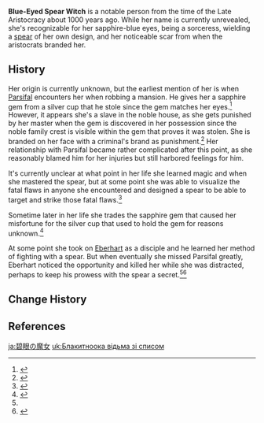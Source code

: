 {{Character Infobox
|type             = Mentioned
|deceased         = Past
|region           = Mondstadt
}}
'''Blue-Eyed Spear Witch''' is a notable person from the time of the Late Aristocracy about 1000 years ago. While her name is currently unrevealed, she's recognizable for her sapphire-blue eyes, being a sorceress, wielding a [[Crescent Pike|spear]] of her own design, and her noticeable scar from when the aristocrats branded her.

==History==
Her origin is currently unknown, but the earliest mention of her is when [[Parsifal]] encounters her when robbing a mansion. He gives her a sapphire gem from a silver cup that he stole since the gem matches her eyes.<ref name="Wine and Song">{{Ref/Weapon|Wine and Song}}</ref> However, it appears she's a slave in the noble house, as she gets punished by her master when the gem is discovered in her possession since the noble family crest is visible within the gem that proves it was stolen. She is branded on her face with a criminal's brand as punishment.<ref name="Alley Hunter">{{Ref/Weapon|Alley Hunter}}</ref> Her relationship with Parsifal became rather complicated after this point, as she reasonably blamed him for her injuries but still harbored feelings for him.

It's currently unclear at what point in her life she learned magic and when she mastered the spear, but at some point she was able to visualize the fatal flaws in anyone she encountered and designed a spear to be able to target and strike those fatal flaws.<ref name="Crescent Pike">{{Ref/Weapon|Crescent Pike}}</ref>

Sometime later in her life she trades the sapphire gem that caused her misfortune for the silver cup that used to hold the gem for reasons unknown.<ref name="Heart's Desire">{{Ref/Book|Heart's Desire}}</ref>

At some point she took on [[Eberhart]] as a disciple and he learned her method of fighting with a spear. But when eventually she missed Parsifal greatly, Eberhart noticed the opportunity and killed her while she was distracted, perhaps to keep his prowess with the spear a secret.<ref name="Crescent Pike" /><ref>{{Ref/Weapon|Favonius Lance}}</ref>

==Change History==
{{Change History|introduced=1.0}}

==References==
{{Reflist}}

[[ja:碧眼の魔女]]
[[uk:Блакитноока відьма зі списом]]